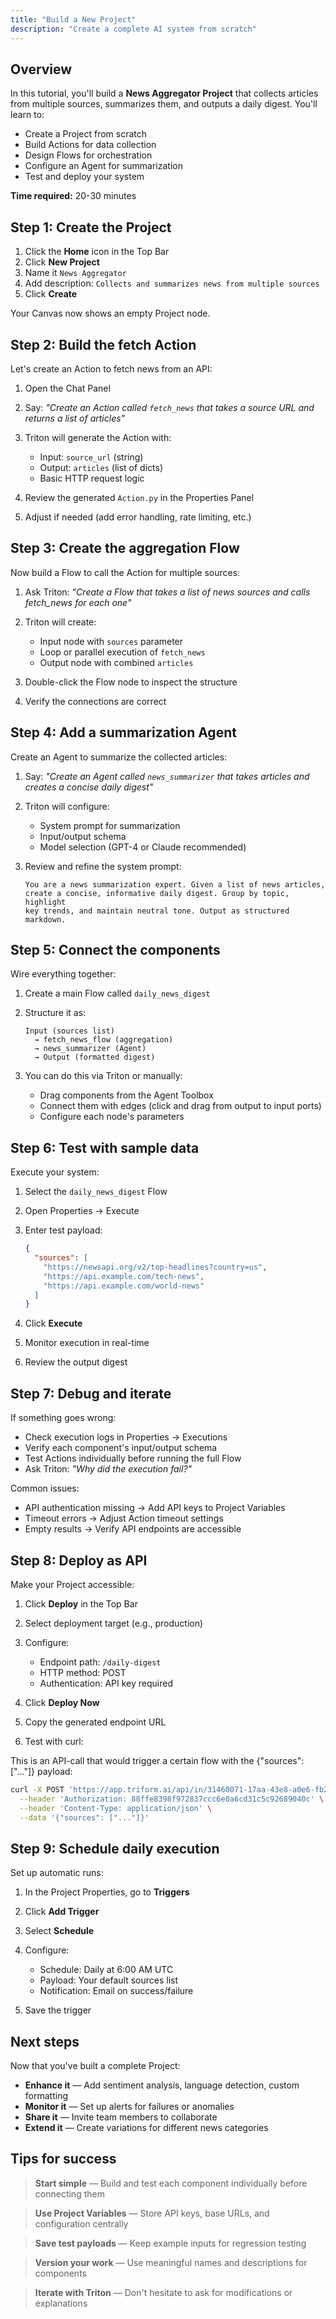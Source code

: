 ```yaml
---
title: "Build a New Project"
description: "Create a complete AI system from scratch"
---
```


## Overview

In this tutorial, you'll build a **News Aggregator Project** that collects articles from multiple sources, summarizes them, and outputs a daily digest. You'll learn to:

- Create a Project from scratch
- Build Actions for data collection
- Design Flows for orchestration
- Configure an Agent for summarization
- Test and deploy your system

**Time required:** 20-30 minutes

## Step 1: Create the Project

1. Click the **Home** icon in the Top Bar
2. Click **New Project**
3. Name it `News Aggregator`
4. Add description: `Collects and summarizes news from multiple sources`
5. Click **Create**

Your Canvas now shows an empty Project node.

## Step 2: Build the fetch Action

Let's create an Action to fetch news from an API:

1. Open the Chat Panel
2. Say: _"Create an Action called `fetch_news` that takes a source URL and returns a list of articles"_
3. Triton will generate the Action with:
   - Input: `source_url` (string)
   - Output: `articles` (list of dicts)
   - Basic HTTP request logic

4. Review the generated `Action.py` in the Properties Panel
5. Adjust if needed (add error handling, rate limiting, etc.)

## Step 3: Create the aggregation Flow

Now build a Flow to call the Action for multiple sources:

1. Ask Triton: _"Create a Flow that takes a list of news sources and calls fetch_news for each one"_
2. Triton will create:
   - Input node with `sources` parameter
   - Loop or parallel execution of `fetch_news`
   - Output node with combined `articles`

3. Double-click the Flow node to inspect the structure
4. Verify the connections are correct

## Step 4: Add a summarization Agent

Create an Agent to summarize the collected articles:

1. Say: _"Create an Agent called `news_summarizer` that takes articles and creates a concise daily digest"_
2. Triton will configure:
   - System prompt for summarization
   - Input/output schema
   - Model selection (GPT-4 or Claude recommended)

3. Review and refine the system prompt:
   ```
   You are a news summarization expert. Given a list of news articles,
   create a concise, informative daily digest. Group by topic, highlight
   key trends, and maintain neutral tone. Output as structured markdown.
   ```

## Step 5: Connect the components

Wire everything together:

1. Create a main Flow called `daily_news_digest`
2. Structure it as:
   ```
   Input (sources list)
     → fetch_news_flow (aggregation)
     → news_summarizer (Agent)
     → Output (formatted digest)
   ```

3. You can do this via Triton or manually:
   - Drag components from the Agent Toolbox
   - Connect them with edges (click and drag from output to input ports)
   - Configure each node's parameters

## Step 6: Test with sample data

Execute your system:

1. Select the `daily_news_digest` Flow
2. Open Properties → Execute
3. Enter test payload:
   ```json
   {
     "sources": [
       "https://newsapi.org/v2/top-headlines?country=us",
       "https://api.example.com/tech-news",
       "https://api.example.com/world-news"
     ]
   }
   ```

4. Click **Execute**
5. Monitor execution in real-time
6. Review the output digest

## Step 7: Debug and iterate

If something goes wrong:

- Check execution logs in Properties → Executions
- Verify each component's input/output schema
- Test Actions individually before running the full Flow
- Ask Triton: _"Why did the execution fail?"_

Common issues:
- API authentication missing → Add API keys to Project Variables
- Timeout errors → Adjust Action timeout settings
- Empty results → Verify API endpoints are accessible

## Step 8: Deploy as API

Make your Project accessible:

1. Click **Deploy** in the Top Bar
2. Select deployment target (e.g., production)
3. Configure:
   - Endpoint path: `/daily-digest`
   - HTTP method: POST
   - Authentication: API key required

4. Click **Deploy Now**
5. Copy the generated endpoint URL
6. Test with curl:

This is an API-call that would trigger a certain flow with the 
{"sources": ["..."]} payload:

   ```bash
   curl -X POST 'https://app.triform.ai/api/in/31460071-17aa-43e8-a0e6-fb22984c0bdc/26420f15-2143-443f-bca9-45c5b0720784' \
     --header 'Authorization: 88ffe8398f972837ccc6e0a6cd31c5c92689040c' \
     --header 'Content-Type: application/json' \
     --data '{"sources": ["..."]}'
   ```

## Step 9: Schedule daily execution

Set up automatic runs:

1. In the Project Properties, go to **Triggers**
2. Click **Add Trigger**
3. Select **Schedule**
4. Configure:
   - Schedule: Daily at 6:00 AM UTC
   - Payload: Your default sources list
   - Notification: Email on success/failure

5. Save the trigger

## Next steps

Now that you've built a complete Project:

- **Enhance it** — Add sentiment analysis, language detection, custom formatting
- **Monitor it** — Set up alerts for failures or anomalies
- **Share it** — Invite team members to collaborate
- **Extend it** — Create variations for different news categories

## Tips for success

> **Start simple** — Build and test each component individually before connecting them

> **Use Project Variables** — Store API keys, base URLs, and configuration centrally

> **Save test payloads** — Keep example inputs for regression testing

> **Version your work** — Use meaningful names and descriptions for components

> **Iterate with Triton** — Don't hesitate to ask for modifications or explanations

